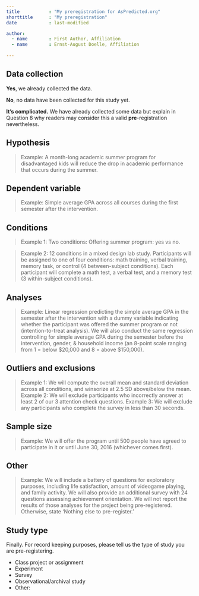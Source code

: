 ```yaml
---
title           : "My preregistration for AsPredicted.org"
shorttitle      : "My preregistration"
date            : last-modified

author: 
  - name        : First Author, Affiliation
  - name        : Ernst-August Doelle, Affiliation
    
---
```


<!-- To keep pre-registrations to a reasonable length for readers, we recommend answers fit within a single page .pdf document, roughly 3200 characters. Read more about this here: https://aspredicted.org/messages/why_limits.php

Uncomment the next line after including a link to the preregistration once submitted. -->

<!-- > Link to submitted preregistration: https://osf.io/ -->

## Data collection
<!-- Have any data been collected for this study already? (Note: "Yes" is not an accepted answer.) -->

**Yes**, we already collected the data.

**No**, no data have been collected for this study yet.

**It's complicated.** We have already collected some data but explain in Question 8 why readers may consider this a valid **pre**-registration nevertheless.	


## Hypothesis
<!-- What's the main question being asked or hypothesis being tested in this study? -->

> Example: A month-long academic summer program for disadvantaged kids will reduce the drop in academic performance that occurs during the summer.


## Dependent variable
<!-- Describe the key dependent variable(s) specifying how they will be measured. -->

> Example: Simple average GPA across all courses during the first semester after the intervention.


## Conditions
<!-- How many and which conditions will participants be assigned to? -->

> Example 1: Two conditions: Offering summer program: yes vs no.

> Example 2: 12 conditions in a mixed design lab study. Participants will be assigned to one of four conditions: math training, verbal training, memory task, or control (4 between-subject conditions). Each participant will complete a math test, a verbal test, and a memory test (3 within-subject conditions).


## Analyses
<!-- Specify exactly which analyses you will conduct to examine the main question/hypothesis. -->

> Example: Linear regression predicting the simple average GPA in the semester after the intervention with a dummy variable indicating whether the participant was offered the summer program or not (intention-to-treat analysis). We will also conduct the same regression controlling for simple average GPA during the semester before the intervention, gender, & household income (an 8-point scale ranging from 1 = below $20,000 and 8 = above $150,000).


## Outliers and exclusions
<!-- Describe exactly how outliers will be defined and handled, and your precise rule(s) for excluding observations. -->

> Example 1: We will compute the overall mean and standard deviation across all conditions, and winsorize at 2.5 SD above/below the mean.
> Example 2: We will exclude participants who incorrectly answer at least 2 of our 3 attention check questions.
> Example 3: We will exclude any participants who complete the survey in less than 30 seconds.


## Sample size
<!-- How many observations will be collected or what will determine sample size? No need to justify decision, but be precise about _exactly_ how the number will be determined. -->

> Example: We will offer the program until 500 people have agreed to participate in it or until June 30, 2016 (whichever comes first).


## Other
<!-- Anything else you would like to pre-register? (e.g., secondary analyses, variables collected for exploratory purposes, unusual analyses planned?) -->

> Example: We will include a battery of questions for exploratory purposes, including life satisfaction, amount of videogame playing, and family activity. We will also provide an additional survey with 24 questions assessing achievement orientation. We will not report the results of those analyses for the project being pre-registered.
> Otherwise, state 'Nothing else to pre-register.'

## Study type

Finally. For record keeping purposes, please tell us the type of study you are pre-registering.

* Class project or assignment
* Experiment
* Survey
* Observational/archival study
* Other:

